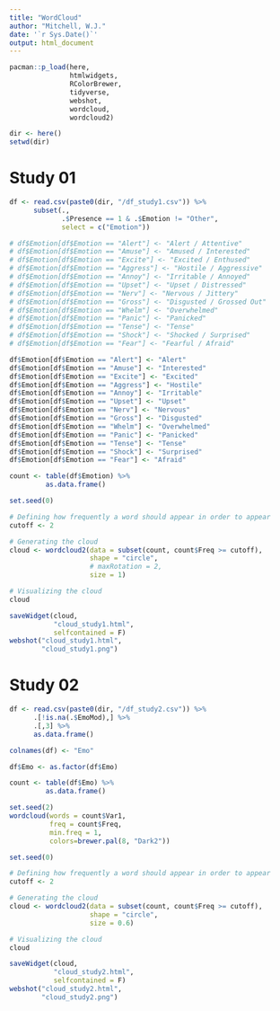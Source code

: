 ```yaml
---
title: "WordCloud"
author: "Mitchell, W.J."
date: '`r Sys.Date()`'
output: html_document
---
```


```r
pacman::p_load(here,
               htmlwidgets,
               RColorBrewer, 
               tidyverse,
               webshot,
               wordcloud,
               wordcloud2)
```

```r
dir <- here()
setwd(dir)
```

# Study 01

```r
df <- read.csv(paste0(dir, "/df_study1.csv")) %>%
      subset(., 
             .$Presence == 1 & .$Emotion != "Other", 
             select = c("Emotion")) 
```

```r
# df$Emotion[df$Emotion == "Alert"] <- "Alert / Attentive"
# df$Emotion[df$Emotion == "Amuse"] <- "Amused / Interested"
# df$Emotion[df$Emotion == "Excite"] <- "Excited / Enthused"
# df$Emotion[df$Emotion == "Aggress"] <- "Hostile / Aggressive"
# df$Emotion[df$Emotion == "Annoy"] <- "Irritable / Annoyed"
# df$Emotion[df$Emotion == "Upset"] <- "Upset / Distressed"
# df$Emotion[df$Emotion == "Nerv"] <- "Nervous / Jittery"
# df$Emotion[df$Emotion == "Gross"] <- "Disgusted / Grossed Out"
# df$Emotion[df$Emotion == "Whelm"] <- "Overwhelmed"
# df$Emotion[df$Emotion == "Panic"] <- "Panicked"
# df$Emotion[df$Emotion == "Tense"] <- "Tense"
# df$Emotion[df$Emotion == "Shock"] <- "Shocked / Surprised"
# df$Emotion[df$Emotion == "Fear"] <- "Fearful / Afraid"

df$Emotion[df$Emotion == "Alert"] <- "Alert"
df$Emotion[df$Emotion == "Amuse"] <- "Interested"
df$Emotion[df$Emotion == "Excite"] <- "Excited"
df$Emotion[df$Emotion == "Aggress"] <- "Hostile"
df$Emotion[df$Emotion == "Annoy"] <- "Irritable"
df$Emotion[df$Emotion == "Upset"] <- "Upset"
df$Emotion[df$Emotion == "Nerv"] <- "Nervous"
df$Emotion[df$Emotion == "Gross"] <- "Disgusted"
df$Emotion[df$Emotion == "Whelm"] <- "Overwhelmed"
df$Emotion[df$Emotion == "Panic"] <- "Panicked"
df$Emotion[df$Emotion == "Tense"] <- "Tense"
df$Emotion[df$Emotion == "Shock"] <- "Surprised"
df$Emotion[df$Emotion == "Fear"] <- "Afraid"
```

```r
count <- table(df$Emotion) %>%
         as.data.frame()
```

```r
set.seed(0)

# Defining how frequently a word should appear in order to appear
cutoff <- 2

# Generating the cloud 
cloud <- wordcloud2(data = subset(count, count$Freq >= cutoff),
                    shape = "circle", 
                    # maxRotation = 2,
                    size = 1)

# Visualizing the cloud
cloud
```

```r
saveWidget(cloud,
           "cloud_study1.html",
           selfcontained = F)
webshot("cloud_study1.html", 
        "cloud_study1.png")
```

# Study 02

```r
df <- read.csv(paste0(dir, "/df_study2.csv")) %>%
      .[!is.na(.$EmoMod),] %>%
      .[,3] %>%
      as.data.frame()
```

```r
colnames(df) <- "Emo"
```

```r
df$Emo <- as.factor(df$Emo)
```

```r
count <- table(df$Emo) %>%
         as.data.frame()
```

```r
set.seed(2)
wordcloud(words = count$Var1, 
          freq = count$Freq, 
          min.freq = 1, 
          colors=brewer.pal(8, "Dark2"))
```

```r
set.seed(0)

# Defining how frequently a word should appear in order to appear
cutoff <- 2

# Generating the cloud 
cloud <- wordcloud2(data = subset(count, count$Freq >= cutoff),
                    shape = "circle",
                    size = 0.6)

# Visualizing the cloud
cloud
```

```r
saveWidget(cloud,
           "cloud_study2.html",
           selfcontained = F)
webshot("cloud_study2.html", 
        "cloud_study2.png")
```
